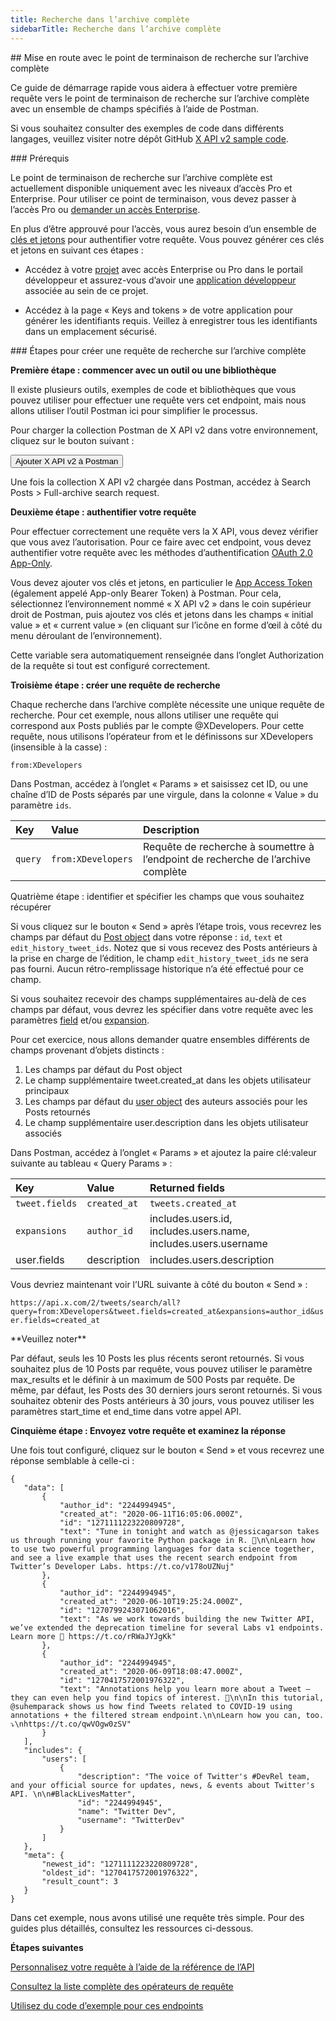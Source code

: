 ```yaml
---
title: Recherche dans l’archive complète
sidebarTitle: Recherche dans l’archive complète
---
```



<div id="getting-started-with-the-full-archive-search-endpoint">
  ## Mise en route avec le point de terminaison de recherche sur l’archive complète
</div>

Ce guide de démarrage rapide vous aidera à effectuer votre première requête vers le point de terminaison de recherche sur l’archive complète avec un ensemble de champs spécifiés à l’aide de Postman.

Si vous souhaitez consulter des exemples de code dans différents langages, veuillez visiter notre dépôt GitHub [X API v2 sample code](https://github.com/xdevplatform/Twitter-API-v2-sample-code).

<Note>
  ### Prérequis

  Le point de terminaison de recherche sur l’archive complète est actuellement disponible uniquement avec les niveaux d’accès Pro et Enterprise. Pour utiliser ce point de terminaison, vous devez passer à l’accès Pro ou [demander un accès Enterprise](https://docs.google.com/forms/d/e/1FAIpQLScO3bczKWO2jFHyVZJUSEGfdyfFaqt2MvmOfl_aJp0KxMqtDA/viewform).

  En plus d’être approuvé pour l’accès, vous aurez besoin d’un ensemble de [clés et jetons](/fr/resources/fundamentals/authentication) pour authentifier votre requête. Vous pouvez générer ces clés et jetons en suivant ces étapes :

  * Accédez à votre [projet](/fr/resources/fundamentals/projects) avec accès Enterprise ou Pro dans le portail développeur et assurez-vous d’avoir une [application développeur](/fr/resources/fundamentals/developer-apps) associée au sein de ce projet.

  * Accédez à la page « Keys and tokens » de votre application pour générer les identifiants requis. Veillez à enregistrer tous les identifiants dans un emplacement sécurisé.
</Note>

<div id="steps-to-build-a-full-archive-search-request">
  ### Étapes pour créer une requête de recherche sur l’archive complète
</div>

**Première étape : commencer avec un outil ou une bibliothèque**

Il existe plusieurs outils, exemples de code et bibliothèques que vous pouvez utiliser pour effectuer une requête vers cet endpoint, mais nous allons utiliser l’outil Postman ici pour simplifier le processus.

Pour charger la collection Postman de X API v2 dans votre environnement, cliquez sur le bouton suivant :

<Button href="https://app.getpostman.com/run-collection/9956214-784efcda-ed4c-4491-a4c0-a26470a67400">
  Ajouter X API v2 à Postman
</Button>

Une fois la collection X API v2 chargée dans Postman, accédez à Search Posts &gt; Full-archive search request.

**Deuxième étape : authentifier votre requête**

Pour effectuer correctement une requête vers la X API, vous devez vérifier que vous avez l’autorisation. Pour ce faire avec cet endpoint, vous devez authentifier votre requête avec les méthodes d’authentification [OAuth 2.0 App-Only](/fr/resources/fundamentals/authentication#app-only-authentication-and-oauth-2-0-bearer-token).

Vous devez ajouter vos clés et jetons, en particulier le [App Access Token](/fr/resources/fundamentals/authentication#using-and-generating-an-app-only-bearer-token) (également appelé App-only Bearer Token) à Postman. Pour cela, sélectionnez l’environnement nommé « X API v2 » dans le coin supérieur droit de Postman, puis ajoutez vos clés et jetons dans les champs « initial value » et « current value » (en cliquant sur l’icône en forme d’œil à côté du menu déroulant de l’environnement).

Cette variable sera automatiquement renseignée dans l’onglet Authorization de la requête si tout est configuré correctement.
 

**Troisième étape : créer une requête de recherche**

Chaque recherche dans l’archive complète nécessite une unique requête de recherche. Pour cet exemple, nous allons utiliser une requête qui correspond aux Posts publiés par le compte @XDevelopers. Pour cette requête, nous utilisons l’opérateur from et le définissons sur XDevelopers (insensible à la casse) :

`from:XDevelopers`

Dans Postman, accédez à l’onglet « Params » et saisissez cet ID, ou une chaîne d’ID de Posts séparés par une virgule, dans la colonne « Value » du paramètre `ids`.
 

| Key | Value | Description |
| :--- | :--- | :--- |
| `query` | `from:XDevelopers` | Requête de recherche à soumettre à l’endpoint de recherche de l’archive complète |

Quatrième étape : identifier et spécifier les champs que vous souhaitez récupérer

Si vous cliquez sur le bouton « Send » après l’étape trois, vous recevrez les champs par défaut du [Post object](/fr/x-api/fundamentals/data-dictionary#tweet) dans votre réponse : `id`, `text` et `edit_history_tweet_ids`. Notez que si vous recevez des Posts antérieurs à la prise en charge de l’édition, le champ `edit_history_tweet_ids` ne sera pas fourni. Aucun rétro-remplissage historique n’a été effectué pour ce champ. 

Si vous souhaitez recevoir des champs supplémentaires au-delà de ces champs par défaut, vous devrez les spécifier dans votre requête avec les paramètres [field](/fr/x-api/fundamentals/fields) et/ou [expansion](/fr/x-api/fundamentals/expansions).

Pour cet exercice, nous allons demander quatre ensembles différents de champs provenant d’objets distincts :

1. Les champs par défaut du Post object
2. Le champ supplémentaire tweet.created_at dans les objets utilisateur principaux
3. Les champs par défaut du [user object](/fr/x-api/fundamentals/data-dictionary#user) des auteurs associés pour les Posts retournés
4. Le champ supplémentaire user.description dans les objets utilisateur associés
    

Dans Postman, accédez à l’onglet « Params » et ajoutez la paire clé:valeur suivante au tableau « Query Params » :

| Key | Value | Returned fields |
| :--- | :--- | :--- |
| `tweet.fields` | `created_at` | `tweets.created_at` |
| `expansions` | `author_id` | includes.users.id, includes.users.name, includes.users.username |
| user.fields | description | includes.users.description |

Vous devriez maintenant voir l’URL suivante à côté du bouton « Send » :

`https://api.x.com/2/tweets/search/all?query=from:XDevelopers&tweet.fields=created_at&expansions=author_id&user.fields=created_at`

<Note>
  **Veuillez noter**

  Par défaut, seuls les 10 Posts les plus récents seront retournés. Si vous souhaitez plus de 10 Posts par requête, vous pouvez utiliser le paramètre max_results et le définir à un maximum de 500 Posts par requête. De même, par défaut, les Posts des 30 derniers jours seront retournés. Si vous souhaitez obtenir des Posts antérieurs à 30 jours, vous pouvez utiliser les paramètres start_time et end_time dans votre appel API.
</Note>

**Cinquième étape : Envoyez votre requête et examinez la réponse**

Une fois tout configuré, cliquez sur le bouton « Send » et vous recevrez une réponse semblable à celle-ci :

```
{
   "data": [
       {
           "author_id": "2244994945",
           "created_at": "2020-06-11T16:05:06.000Z",
           "id": "1271111223220809728",
           "text": "Tune in tonight and watch as @jessicagarson takes us through running your favorite Python package in R. 🍿\n\nLearn how to use two powerful programming languages for data science together, and see a live example that uses the recent search endpoint from Twitter’s Developer Labs. https://t.co/v178oUZNuj"
       },
       {
           "author_id": "2244994945",
           "created_at": "2020-06-10T19:25:24.000Z",
           "id": "1270799243071062016",
           "text": "As we work towards building the new Twitter API, we’ve extended the deprecation timeline for several Labs v1 endpoints. Learn more 📖 https://t.co/rRWaJYJgKk"
       },
       {
           "author_id": "2244994945",
           "created_at": "2020-06-09T18:08:47.000Z",
           "id": "1270417572001976322",
           "text": "Annotations help you learn more about a Tweet — they can even help you find topics of interest. 🔬\n\nIn this tutorial, @suhemparack shows us how find Tweets related to COVID-19 using annotations + the filtered stream endpoint.\n\nLearn how you can, too. ⤵️\nhttps://t.co/qwVOgw0zSV"
       }
   ],
   "includes": {
       "users": [
           {
               "description": "The voice of Twitter's #DevRel team, and your official source for updates, news, & events about Twitter's API. \n\n#BlackLivesMatter",
               "id": "2244994945",
               "name": "Twitter Dev",
               "username": "TwitterDev"
           }
       ]
   },
   "meta": {
       "newest_id": "1271111223220809728",
       "oldest_id": "1270417572001976322",
       "result_count": 3
   }
}
```

Dans cet exemple, nous avons utilisé une requête très simple. Pour des guides plus détaillés, consultez les ressources ci-dessous. 

**Étapes suivantes**

[Personnalisez votre requête à l’aide de la référence de l’API](/fr/x-api/posts/full-archive-search)

[Consultez la liste complète des opérateurs de requête](/fr/x-api/posts/search/integrate/build-a-query "See a full list of query operators")

[Utilisez du code d’exemple pour ces endpoints](https://github.com/xdevplatform/Twitter-API-v2-sample-code "Use sample code for these endpoints")